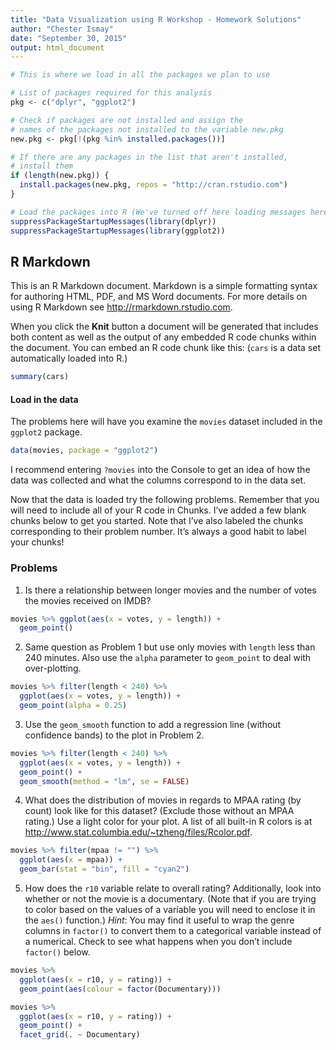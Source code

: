 ```yaml
---
title: "Data Visualization using R Workshop - Homework Solutions"
author: "Chester Ismay"
date: "September 30, 2015"
output: html_document
---
```


```r
# This is where we load in all the packages we plan to use

# List of packages required for this analysis
pkg <- c("dplyr", "ggplot2")

# Check if packages are not installed and assign the
# names of the packages not installed to the variable new.pkg
new.pkg <- pkg[!(pkg %in% installed.packages())]

# If there are any packages in the list that aren't installed,
# install them
if (length(new.pkg)) {
  install.packages(new.pkg, repos = "http://cran.rstudio.com")
}

# Load the packages into R (We've turned off here loading messages here)
suppressPackageStartupMessages(library(dplyr))
suppressPackageStartupMessages(library(ggplot2))
```

## R Markdown

This is an R Markdown document. Markdown is a simple formatting syntax for authoring HTML, PDF, and MS Word documents. For more details on using R Markdown see <http://rmarkdown.rstudio.com>.

When you click the **Knit** button a document will be generated that includes both content as well as the output of any embedded R code chunks within the document. You can embed an R code chunk like this: (`cars` is a data set automatically loaded into R.)

```r
summary(cars)
```

#### Load in the data

The problems here will have you examine the `movies` dataset included in the `ggplot2` package.

```r
data(movies, package = "ggplot2")
```

I recommend entering `?movies` into the Console to get an idea of how the data was collected and what the columns correspond to in the data set.

Now that the data is loaded try the following problems. Remember that you will need to include all of your R code in Chunks.  I've added a few blank chunks below to get you started.  Note that I've also labeled the chunks corresponding to their problem number.  It's always a good habit to label your chunks!

### Problems

1. Is there a relationship between longer movies and the number of votes the movies received on IMDB?

```r
movies %>% ggplot(aes(x = votes, y = length)) +
  geom_point()
```

2. Same question as Problem 1 but use only movies with `length` less than 240 minutes.  Also use the `alpha` parameter to `geom_point` to deal with over-plotting.

```r
movies %>% filter(length < 240) %>%
  ggplot(aes(x = votes, y = length)) +
  geom_point(alpha = 0.25)
```

3. Use the `geom_smooth` function to add a regression line (without confidence bands) to the plot in Problem 2.

```r
movies %>% filter(length < 240) %>%
  ggplot(aes(x = votes, y = length)) +
  geom_point() +
  geom_smooth(method = "lm", se = FALSE)
```

4.  What does the distribution of movies in regards to MPAA rating (by count) look like for this dataset?  (Exclude those without an MPAA rating.)  Use a light color for your plot.  A list of all built-in R colors is at <http://www.stat.columbia.edu/~tzheng/files/Rcolor.pdf>.

```r
movies %>% filter(mpaa != "") %>%
  ggplot(aes(x = mpaa)) +
  geom_bar(stat = "bin", fill = "cyan2")
```

5.  How does the `r10` variable relate to overall rating?  Additionally, look into whether or not the movie is a documentary.  (Note that if you are trying to color based on the values of a variable you will need to enclose it in the `aes()` function.) _Hint_:  You may find it useful to wrap the genre columns in `factor()` to convert them to a categorical variable instead of a numerical.  Check to see what happens when you don't include `factor()` below.

```r
movies %>%
  ggplot(aes(x = r10, y = rating)) +
  geom_point(aes(colour = factor(Documentary)))
```

```r
movies %>%
  ggplot(aes(x = r10, y = rating)) +
  geom_point() +
  facet_grid(. ~ Documentary)
```
